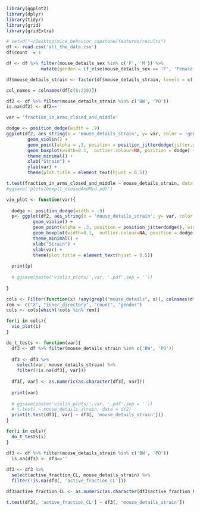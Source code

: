 
```r
library(ggplot2)
library(dplyr)
library(tidyr)
library(grid)
library(gridExtra)
```

```r
# setwd("~/Desktop/mice_behavior_capstone/features/results")
df <- read.csv('all_the_data.csv')
df$count  = 1 

df <- df %>% filter(mouse_details_sex %in% c('F', 'M')) %>%
             mutate(gender = if_else(mouse_details_sex == 'F', 'Female', 'Male'))

df$mouse_details_strain <- factor(df$mouse_details_strain, levels = c('BW', 'PO', 'BWPOF1', 'BWPOF2'))
```

```r
col_names = colnames(df[c(6:220)])
```


```r
df2 <- df %>% filter(mouse_details_strain %in% c('BW', 'PO'))
is.na(df2) <- df2==''

var = 'fraction_in_arms_closed_and_middle'

dodge <- position_dodge(width = .9)
ggplot(df2, aes_string(x = 'mouse_details_strain', y= var, color = 'gender')) + 
        geom_violin() + 
        geom_point(alpha = .3, position = position_jitterdodge(jitter.width = 0.1, dodge.width = 0.9), width  = .1 ) +
        geom_boxplot(width=0.1,  outlier.colour=NA, position = dodge) +
        theme_minimal() + 
        xlab("Strain") + 
        ylab(var) +
        theme(plot.title = element_text(hjust = 0.5))

t.test(fraction_in_arms_closed_and_middle ~ mouse_details_strain, data = df2)
#ggsave('plots/boxplt_closedAndMid.pdf')
```





```r
vio_plot <- function(var){
  
  dodge <- position_dodge(width = .9)
  p<- ggplot(df2, aes_string(x = 'mouse_details_strain', y= var, color = 'gender')) + 
          geom_violin() + 
          geom_point(alpha = .3, position = position_jitterdodge(), width  = .1 ) +
          geom_boxplot(width=0.1,  outlier.colour=NA, position = dodge) +
          theme_minimal() + 
          xlab("Strain") + 
          ylab(var) +
          theme(plot.title = element_text(hjust = 0.5))
  
  print(p)
  
  # ggsave(paste('violin_plots/',var, '.pdf',sep = ''))
  
}
```


```r
cols <- Filter(function(x) !any(grepl("mouse_details", x)), colnames(df))               
rem <- c("X", "inner_directory", "count", "gender")
cols <- cols[which(!cols %in% rem)]
```

```r
for(i in cols){
  vio_plot(i)
}
```


```r
do_t_tests <- function(var){
  df3 <- df %>% filter(mouse_details_strain %in% c('BW', 'PO'))
  
  df3 <- df3 %>%
    select(var, mouse_details_strain) %>%
    filter(!is.na(df3[, var]))
  
  df3[, var] <- as.numeric(as.character(df3[, var]))
  
  print(var)
  
  # ggsave(paste('violin_plots/',var, '.pdf',sep = ''))
  # t.test( ~ mouse_details_strain, data = df2)
  print(t.test(df3[, var] ~ df3[, 'mouse_details_strain']))
}
```

```r
for(i in cols){
  do_t_tests(i)
}
```

```r
df3 <- df %>% filter(mouse_details_strain %in% c('BW', 'PO'))
  is.na(df3) <- df3==''
  
df3 <- df3 %>%
  select(active_fraction_CL, mouse_details_strain) %>%
  filter(!is.na(df3[, 'active_fraction_CL']))

df3$active_fraction_CL <- as.numeric(as.character(df3$active_fraction_CL))

t.test(df3[, 'active_fraction_CL'] ~ df3[, 'mouse_details_strain'])
```
